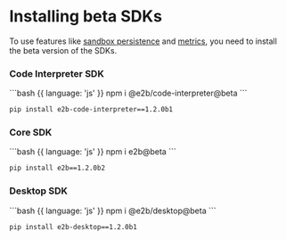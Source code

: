 # Installing beta SDKs

To use features like [sandbox persistence](/docs/sandbox/persistence) and [metrics](/docs/sandbox/metrics), you need to install the beta version of the SDKs.

### Code Interpreter SDK

<CodeGroup>
```bash {{ language: 'js' }}
npm i @e2b/code-interpreter@beta
```

```bash {{ language: 'python' }}
pip install e2b-code-interpreter==1.2.0b1
```
</CodeGroup>

### Core SDK

<CodeGroup>
```bash {{ language: 'js' }}
npm i e2b@beta
```

```bash {{ language: 'python' }}
pip install e2b==1.2.0b2
```
</CodeGroup>

### Desktop SDK

<CodeGroup>
```bash {{ language: 'js' }}
npm i @e2b/desktop@beta
```

```bash {{ language: 'python' }}
pip install e2b-desktop==1.2.0b1
```
</CodeGroup>